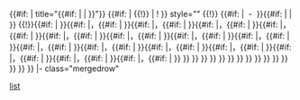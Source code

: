 <includeonly>{{#if: {{{3|}}}{{{4|}}} | title="{{#if:{{{4|}}} | {{{4|}}} | {{{3|}}}}}"}}
{{#if: {{{sub|}}} | {{!}} | ! }} style="{{{style|}}}" {{!}} {{#if: {{{sub|}}} | &nbsp;-&nbsp; }}{{#if: {{{2|}}} | {{{2|}}} | {{{1|}}}}} 
{{!}}{{flagcountry|{{{5|}}}}}{{#if: {{{6|}}} | ''{{{6|}}}''}}{{#if: {{{7|}}}
|，{{flagcountry|{{{7|}}}}}{{#if: {{{8|}}} | ''{{{8|}}}''}}{{#if: {{{9|}}}
|，{{flagcountry|{{{9|}}}}}{{#if: {{{10|}}}| ''{{{10|}}}''}}{{#if: {{{11|}}}
|，{{flagcountry|{{{11|}}}}}{{#if: {{{12|}}}| ''{{{12|}}}''}}{{#if: {{{13|}}}
|，{{flagcountry|{{{13|}}}}}{{#if: {{{14|}}}| ''{{{14|}}}''}}{{#if: {{{15|}}}
|，{{flagcountry|{{{15|}}}}}{{#if: {{{16|}}}| ''{{{16|}}}''}}{{#if: {{{17|}}}
|，{{flagcountry|{{{17|}}}}}{{#if: {{{18|}}}| ''{{{18|}}}''}}{{#if: {{{19|}}}
|，{{flagcountry|{{{19|}}}}}{{#if: {{{20|}}}| ''{{{20|}}}''}}{{#if: {{{21|}}}
|，{{flagcountry|{{{21|}}}}}{{#if: {{{22|}}}| ''{{{22|}}}''}}{{#if: {{{23|}}}
|，{{flagcountry|{{{23|}}}}}{{#if: {{{24|}}}| ''{{{24|}}}''}}{{#if: {{{25|}}}
|，{{flagcountry|{{{25|}}}}}{{#if: {{{26|}}}| ''{{{26|}}}''}}{{#if: {{{27|}}}
|，{{flagcountry|{{{27|}}}}}{{#if: {{{28|}}}| ''{{{28|}}}''}}{{#if: {{{29|}}}
|，{{flagcountry|{{{29|}}}}}{{#if: {{{30|}}}| ''{{{30|}}}''}}{{#if: {{{31|}}}
|，{{flagcountry|{{{31|}}}}}{{#if: {{{32|}}}| ''{{{32|}}}''}}{{#if: {{{33|}}}
|，{{flagcountry|{{{33|}}}}}{{#if: {{{34|}}}| ''{{{34|}}}''}}{{#if: {{{35|}}}
|，{{flagcountry|{{{35|}}}}}{{#if: {{{36|}}}| ''{{{36|}}}''}} }} }} }} }} }} }} }} }} }} }} }} }} }} }} }}
|- class="mergedrow" </includeonly><noinclude>[[Category:Geobox2|list]]</noinclude>